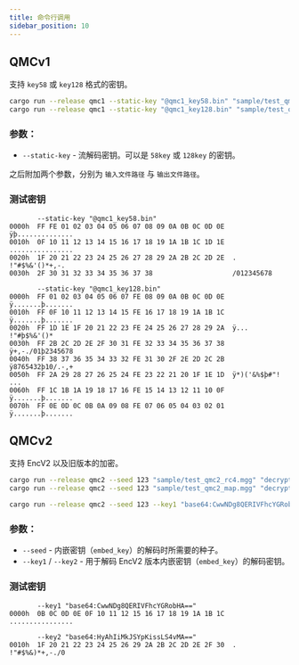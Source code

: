 ```yaml
---
title: 命令行调用
sidebar_position: 10
---
```


## QMCv1

支持 `key58` 或 `key128` 格式的密钥。

```sh
cargo run --release qmc1 --static-key "@qmc1_key58.bin" "sample/test_qmc1.qmcogg" "decrypted.ogg"
cargo run --release qmc1 --static-key "@qmc1_key128.bin" "sample/test_qmc1.qmcogg" "decrypted.ogg"
```

### 参数：

- `--static-key` - 流解码密钥。可以是 `58key` 或 `128key` 的密钥。

之后附加两个参数，分别为 `输入文件路径` 与 `输出文件路径`。

### 测试密钥

```text
       --static-key "@qmc1_key58.bin"
0000h  FF FE 01 02 03 04 05 06 07 08 09 0A 0B 0C 0D 0E  ÿþ.............. 
0010h  0F 10 11 12 13 14 15 16 17 18 19 1A 1B 1C 1D 1E  ................ 
0020h  1F 20 21 22 23 24 25 26 27 28 29 2A 2B 2C 2D 2E  . !"#$%&'()*+,-. 
0030h  2F 30 31 32 33 34 35 36 37 38                    /012345678

       --static-key "@qmc1_key128.bin"
0000h  FF 01 02 03 04 05 06 07 FE 08 09 0A 0B 0C 0D 0E  ÿ.......þ....... 
0010h  FF 0F 10 11 12 13 14 15 FE 16 17 18 19 1A 1B 1C  ÿ.......þ....... 
0020h  FF 1D 1E 1F 20 21 22 23 FE 24 25 26 27 28 29 2A  ÿ... !"#þ$%&'()* 
0030h  FF 2B 2C 2D 2E 2F 30 31 FE 32 33 34 35 36 37 38  ÿ+,-./01þ2345678 
0040h  FF 38 37 36 35 34 33 32 FE 31 30 2F 2E 2D 2C 2B  ÿ8765432þ10/.-,+ 
0050h  FF 2A 29 28 27 26 25 24 FE 23 22 21 20 1F 1E 1D  ÿ*)('&%$þ#"! ... 
0060h  FF 1C 1B 1A 19 18 17 16 FE 15 14 13 12 11 10 0F  ÿ.......þ....... 
0070h  FF 0E 0D 0C 0B 0A 09 08 FE 07 06 05 04 03 02 01  ÿ.......þ....... 
```

## QMCv2

支持 EncV2 以及旧版本的加密。

```sh
cargo run --release qmc2 --seed 123 "sample/test_qmc2_rc4.mgg" "decrypted.ogg"
cargo run --release qmc2 --seed 123 "sample/test_qmc2_map.mgg" "decrypted.ogg"

cargo run --release qmc2 --seed 123 --key1 "base64:CwwNDg8QERIVFhcYGRobHA==" --key2 "base64:HyAhIiMkJSYpKissLS4vMA==" "sample/test_qmc2_rc4_EncV2.mgg" "decrypted.ogg"
```

### 参数：

- `--seed` - 内嵌密钥（`embed_key`）的解码时所需要的种子。
- `--key1` / `--key2` - 用于解码 EncV2 版本内嵌密钥（`embed_key`）的解码密钥。

### 测试密钥

```text
       --key1 "base64:CwwNDg8QERIVFhcYGRobHA=="
0000h  0B 0C 0D 0E 0F 10 11 12 15 16 17 18 19 1A 1B 1C  ................ 

       --key2 "base64:HyAhIiMkJSYpKissLS4vMA=="
0010h  1F 20 21 22 23 24 25 26 29 2A 2B 2C 2D 2E 2F 30  . !"#$%&)*+,-./0 
```
